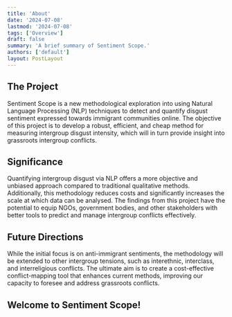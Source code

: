 ```yaml
---
title: 'About'
date: '2024-07-08'
lastmod: '2024-07-08'
tags: ['Overview']
draft: false
summary: 'A brief summary of Sentiment Scope.'
authors: ['default']
layout: PostLayout
---
```

## The Project

Sentiment Scope is a new methodological exploration into using Natural Language Processing (NLP) techniques to detect and quantify disgust sentiment expressed towards immigrant communities online. The objective of this project is to develop a robust, efficient, and cheap method for measuring intergroup disgust intensity, which will in turn provide insight into grassroots intergroup conflicts.

## Significance

Quantifying intergroup disgust via NLP offers a more objective and unbiased approach compared to traditional qualitative methods. Additionally, this methodology reduces costs and significantly increases the scale at which data can be analysed. The findings from this project have the potential to equip NGOs, government bodies, and other stakeholders with better tools to predict and manage intergroup conflicts effectively.

## Future Directions

While the initial focus is on anti-immigrant sentiments, the methodology will be extended to other intergroup tensions, such as interethnic, interclass, and interreligious conflicts. The ultimate aim is to create a cost-effective conflict-mapping tool that enhances current methods, improving our capacity to foresee and address grassroots conflicts.

## Welcome to Sentiment Scope!

